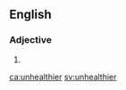==English==

===Adjective===
{{head|en}}

# {{en-comparative of|unhealthy}}

[[ca:unhealthier]]
[[sv:unhealthier]]